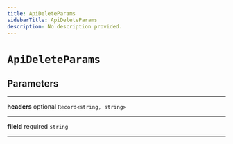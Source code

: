 ```yaml
---
title: ApiDeleteParams
sidebarTitle: ApiDeleteParams
description: No description provided.
---
```


# `ApiDeleteParams`

## Parameters

---

**<span className="parameter-name">headers</span>** <span className="optional-status">optional</span> <code>Record&lt;string, string&gt;</code>

---

**<span className="parameter-name">fileId</span>** <span className="optional-status">required</span> <code>string</code>

---

